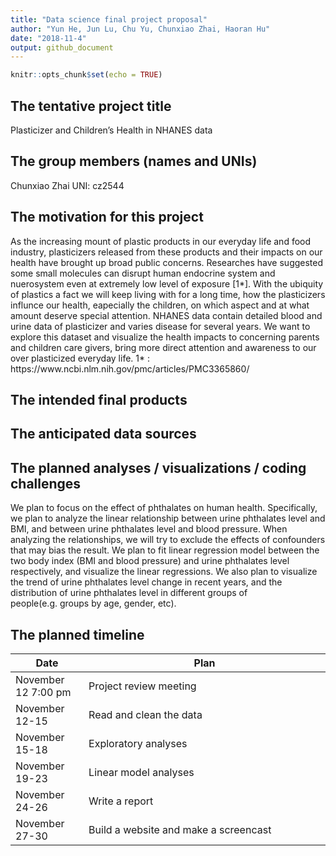 ```yaml
---
title: "Data science final project proposal"
author: "Yun He, Jun Lu, Chu Yu, Chunxiao Zhai, Haoran Hu"
date: "2018-11-4"
output: github_document
---
```


```r
knitr::opts_chunk$set(echo = TRUE)
```

## The tentative project title
Plasticizer and Children's Health in NHANES data

## The group members (names and UNIs)
Chunxiao Zhai  UNI: cz2544

## The motivation for this project
As the increasing mount of plastic products in our everyday life and food industry, plasticizers released from these products and their impacts on our health have brought up broad public concerns. Researches have suggested some small molecules can disrupt human endocrine system and nuerosystem even at extremely low level of exposure [1*]. With the ubiquity of plastics a fact we will keep living with for a long time, how the plasticizers influnce our health, eapecially the children, on which aspect and at what amount deserve special attention. NHANES data contain detailed blood and urine data of plasticizer and varies disease for several years. We want to explore this dataset and visualize the health impacts to concerning parents and children care givers, bring more direct attention and awareness to our over plasticized everyday life.
1* :  https://www.ncbi.nlm.nih.gov/pmc/articles/PMC3365860/

## The intended final products

## The anticipated data sources

## The planned analyses / visualizations / coding challenges
We plan to focus on the effect of phthalates on human health. Specifically, we plan to analyze the linear relationship between urine phthalates level and BMI, and between urine phthalates level and blood pressure. When analyzing the relationships, we will try to exclude the effects of confounders that may bias the result. We plan to fit linear regression model between the two body index (BMI and blood pressure) and urine phthalates level respectively, and visualize the linear regressions. We also plan to visualize the trend of urine phthalates level change in recent years, and the distribution of urine phthalates level in different groups of people(e.g. groups by age, gender, etc). 

## The planned timeline
Date                  | Plan                        
--------------------- | ------------------------------------------------------------------- 
November 12 7:00 pm   | Project review meeting   
November 12-15        | Read and clean the data   
November 15-18        | Exploratory analyses             
November 19-23        | Linear model analyses                            
November 24-26        | Write a report
November 27-30        | Build a website and make a screencast


